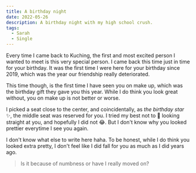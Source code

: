 ```yaml
---
title: A birthday night
date: 2022-05-26
description: A birthday night with my high school crush.
tags:
  - Sarah
  - Single
---
```


Every time I came back to Kuching, the first and most excited person I wanted to meet is this very special person. I came back this time just in time for your birthday. It was the first time I were here for your birthday since 2019, which was the year our friendship really deteriorated. 

This time though, is the first time I have seen you on make up, which was the birthday gift they gave you this year. While I do think you look great without, you on make up is not better or worse. 

I picked a seat close to the center, and coincidentally, as *the birthday star* ✨, the middle seat was reserved for you. I tried my best not to 🤤 looking straight at you, and hopefully I did not 😂. But I don't know why you looked prettier everytime I see you again. 

I don't know what else to write here haha. To be honest, while I do think you looked extra pretty, I don't feel like I did fall for you as much as I did years ago. 
>Is it because of numbness or have I really moved on?